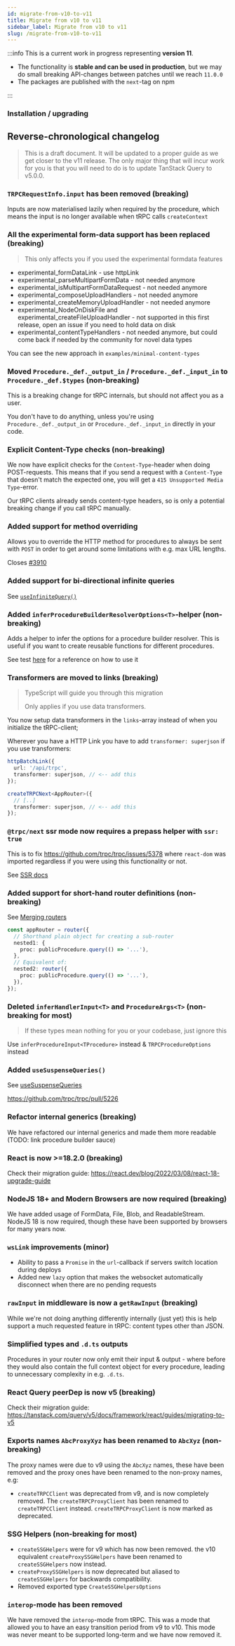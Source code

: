 ```yaml
---
id: migrate-from-v10-to-v11
title: Migrate from v10 to v11
sidebar_label: Migrate from v10 to v11
slug: /migrate-from-v10-to-v11
---
```


:::info
This is a current work in progress representing **version 11**.

- The functionality is **stable and can be used in production**, but we may do small breaking API-changes between patches until we reach `11.0.0`
- The packages are published with the `next`-tag on npm

:::

### Installation / upgrading


<InstallSnippet pkgs="@trpc/server@next @trpc/client@next @trpc/react-query@next @trpc/next@next @tanstack/react-query@latest @tanstack/react-query-devtools@latest" />

## Reverse-chronological changelog

> This is a draft document. It will be updated to a proper guide as we get closer to the v11 release.
> The only major thing that will incur work for you is that you will need to do is to update TanStack Query to v5.0.0.



### `TRPCRequestInfo.input` has been removed (breaking)

Inputs are now materialised lazily when required by the procedure, which means the input is no longer available when tRPC calls `createContext`

### All the experimental form-data support has been replaced (breaking)

> This only affects you if you used the experimental formdata features 

- experimental_formDataLink - use httpLink
- experimental_parseMultipartFormData - not needed anymore
- experimental_isMultipartFormDataRequest - not needed anymore
- experimental_composeUploadHandlers - not needed anymore
- experimental_createMemoryUploadHandler - not needed anymore
- experimental_NodeOnDiskFile and experimental_createFileUploadHandler - not supported in this first release, open an issue if you need to hold data on disk
- experimental_contentTypeHandlers - not needed anymore, but could come back if needed by the community for novel data types

You can see the new approach in `examples/minimal-content-types`



### Moved `Procedure._def._output_in` / `Procedure._def._input_in` to `Procedure._def.$types` (non-breaking)

This is a breaking change for tRPC internals, but should not affect you as a user.

You don't have to do anything, unless you're using `Procedure._def._output_in` or `Procedure._def._input_in` directly in your code.

### Explicit Content-Type checks (non-breaking)

We now have explicit checks for the `Content-Type`-header when doing POST-requests. This means that if you send a request with a `Content-Type` that doesn't match the expected one, you will get a `415 Unsupported Media Type`-error.

Our tRPC clients already sends content-type headers, so is only a potential breaking change if you call tRPC manually.

### Added support for method overriding

Allows you to override the HTTP method for procedures to always be sent with `POST` in order to get around some limitations with e.g. max URL lengths.

Closes [#3910](https://github.com/trpc/trpc/issues/3910)

### Added support for bi-directional infinite queries

See [`useInfiniteQuery()`](../client/react/useInfiniteQuery.md)

### Added `inferProcedureBuilderResolverOptions<T>`-helper (non-breaking)

Adds a helper to infer the options for a procedure builder resolver. This is useful if you want to create reusable functions for different procedures.

See test [here](https://github.com/trpc/trpc/blob/743fa6aed8ac889d9c60f321c4b4ad060b56e791/packages/server/src/unstable-core-do-not-import/procedureBuilder.test.ts#L36-L231) for a reference on how to use it

### Transformers are moved to links (breaking)

> TypeScript will guide you through this migration
>
> Only applies if you use data transformers.

You now setup data transformers in the `links`-array instead of when you initialize the tRPC-client;

Wherever you have a HTTP Link you have to add `transformer: superjson` if you use transformers:

```ts
httpBatchLink({
  url: '/api/trpc',
  transformer: superjson, // <-- add this
});
```

```ts
createTRPCNext<AppRouter>({
  // [..]
  transformer: superjson, // <-- add this
});
```

### `@trpc/next` ssr mode now requires a prepass helper with `ssr: true`

This is to fix https://github.com/trpc/trpc/issues/5378 where `react-dom` was imported regardless if you were using this functionality or not.

See [SSR docs](../client/nextjs/ssr.md)

### Added support for short-hand router definitions (non-breaking)

See [Merging routers](../server/merging-routers.md#defining-an-inline-sub-router-inline-sub-router)

```ts
const appRouter = router({
  // Shorthand plain object for creating a sub-router
  nested1: {
    proc: publicProcedure.query(() => '...'),
  },
  // Equivalent of:
  nested2: router({
    proc: publicProcedure.query(() => '...'),
  }),
});
```

### Deleted `inferHandlerInput<T>` and `ProcedureArgs<T>` (non-breaking for most)

> If these types mean nothing for you or your codebase, just ignore this

Use `inferProcedureInput<TProcedure>` instead & `TRPCProcedureOptions` instead

### Added `useSuspenseQueries()`

See [useSuspenseQueries](../client/react/suspense.md#usesuspensequeries)

https://github.com/trpc/trpc/pull/5226

### Refactor internal generics (breaking)

We have refactored our internal generics and made them more readable (TODO: link procedure builder sauce)

### React is now >=18.2.0 (breaking)

Check their migration guide: https://react.dev/blog/2022/03/08/react-18-upgrade-guide

### NodeJS 18+ and Modern Browsers are now required (breaking)

We have added usage of FormData, File, Blob, and ReadableStream. NodeJS 18 is now required, though these have been supported by browsers for many years now.

### `wsLink` improvements (minor)

- Ability to pass a `Promise` in the `url`-callback if servers switch location during deploys
- Added new `lazy` option that makes the websocket automatically disconnect when there are no pending requests

### `rawInput` in middleware is now a `getRawInput` (breaking)

While we're not doing anything differently internally (just yet) this is help support a much requested feature in tRPC: content types other than JSON.

### Simplified types and `.d.ts` outputs

Procedures in your router now only emit their input & output - where before they would also contain the full context object for every procedure, leading to unnecessary complexity in e.g. `.d.ts`.

### React Query peerDep is now v5 (breaking)

Check their migration guide: https://tanstack.com/query/v5/docs/framework/react/guides/migrating-to-v5

### Exports names `AbcProxyXyz` has been renamed to `AbcXyz` (non-breaking)

The proxy names were due to v9 using the `AbcXyz` names, these have been removed and the proxy ones have been renamed to the non-proxy names, e.g:

- `createTRPCClient` was deprecated from v9, and is now completely removed. The `createTRPCProxyClient` has been renamed to `createTRPCClient` instead. `createTRPCProxyClient` is now marked as deprecated.

### SSG Helpers (non-breaking for most)

- `createSSGHelpers` were for v9 which has now been removed. the v10 equivalent `createProxySSGHelpers` have been renamed to `createSSGHelpers` now instead.
- `createProxySSGHelpers` is now deprecated but aliased to `createSSGHelpers` for backwards compatibility.
- Removed exported type `CreateSSGHelpersOptions`

### `interop`-mode has been removed

We have removed the `interop`-mode from tRPC. This was a mode that allowed you to have an easy transition period from v9 to v10. This mode was never meant to be supported long-term and we have now removed it.
